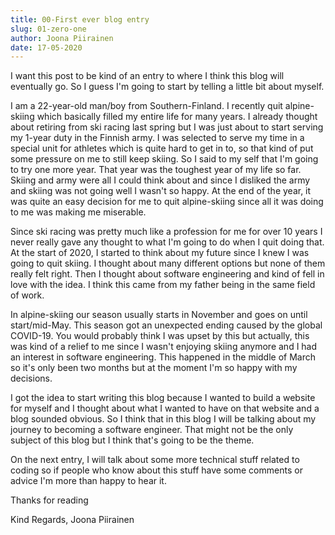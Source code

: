 ```yaml
---
title: 00-First ever blog entry
slug: 01-zero-one
author: Joona Piirainen
date: 17-05-2020
---
```


I want this post to be kind of an entry to where I think this blog will eventually go. So I guess I'm going to start by telling a little bit about myself.

I am a 22-year-old man/boy from Southern-Finland. I recently quit alpine-skiing which basically filled my entire life for many years. I already thought about retiring from ski racing last spring but I was just about to start serving my 1-year duty in the Finnish army. I was selected to serve my time in a special unit for athletes which is quite hard to get in to, so that kind of put some pressure on me to still keep skiing. So I said to my self that I'm going to try one more year. That year was the toughest year of my life so far. Skiing and army were all I could think about and since I disliked the army and skiing was not going well I wasn't so happy. At the end of the year, it was quite an easy decision for me to quit alpine-skiing since all it was doing to me was making me miserable.

Since ski racing was pretty much like a profession for me for over 10 years I never really gave any thought to what I'm going to do when I quit doing that. At the start of 2020, I started to think about my future since I knew I was going to quit skiing. I thought about many different options but none of them really felt right. Then I thought about software engineering and kind of fell in love with the idea. I think this came from my father being in the same field of work.

In alpine-skiing our season usually starts in November and goes on until start/mid-May. This season got an unexpected ending caused by the global COVID-19. You would probably think I was upset by this but actually, this was kind of a relief to me since I wasn't enjoying skiing anymore and I had an interest in software engineering. This happened in the middle of March so it's only been two months but at the moment I'm so happy with my decisions.

I got the idea to start writing this blog because I wanted to build a website for myself and I thought about what I wanted to have on that website and a blog sounded obvious. So I think that in this blog I will be talking about my journey to becoming a software engineer. That might not be the only subject of this blog but I think that's going to be the theme.

On the next entry, I will talk about some more technical stuff related to coding so if people who know about this stuff have some comments or advice I'm more than happy to hear it.

Thanks for reading

Kind Regards,
Joona Piirainen
